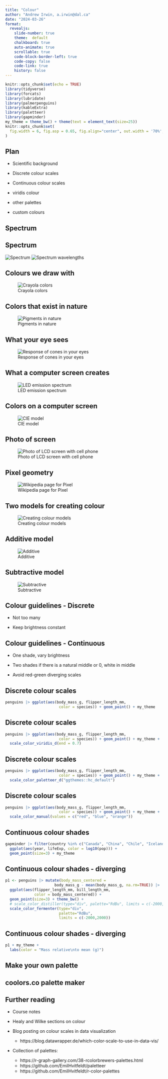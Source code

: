 ```yaml
---
title: "Colour"
author: "Andrew Irwin, a.irwin@dal.ca"
date: "2024-03-26"
format:
  revealjs:
    slide-number: true
    theme:  default
    chalkboard: true
    auto-animate: true
    scrollable: true
    code-block-border-left: true
    code-copy: false
    code-link: true
    history: false
---
```


```r
knitr::opts_chunk$set(echo = TRUE)
library(tidyverse)
library(forcats)
library(lubridate)
library(palmerpenguins)
library(kableExtra)
library(paletteer)
library(gapminder)
my_theme = theme_bw() + theme(text = element_text(size=25))
knitr::opts_chunk$set(
  fig.width = 6, fig.asp = 0.65, fig.align="center", out.width = '70%', dev='svglite'
)
```

## Plan

* Scientific background

* Discrete colour scales

* Continuous colour scales

* viridis colour

* other palettes

* custom colours

## Spectrum { background-image="static/L31/rainbow.jpg" }

## Spectrum


![Spectrum](static/L31/spectrum-continuous.jpeg)
![Spectrum wavelengths](static/L31/wavelengths-rainbow.png)

## Colours we draw with

![Crayola colors](static/L31/crayola.jpeg)

## Colors that exist in nature

![Pigments in nature](static/L31/photosynthetic-pigment-abs-spectrum.jpeg){#fig-nature-colour}

## What your eye sees

![Response of cones in your eyes](static/L31/cones-response-curves.svg){#fig-cones}


## What a computer screen creates

![LED emission spectrum](static/L31/RGB_LED_Spectrum.svg){#fig-LED}


## Colors on a computer screen

![CIE model](static/L31/CIExy1931_sRGB_gamut_D65-wikimedia.png){#fig-create-on-computer}

## Photo of screen

![Photo of LCD screen with cell phone](static/L31/computer-screen-cell-phone-photo.png)

## Pixel geometry

![Wikipedia page for Pixel](static/L31/Pixel_geometry_01_Pengo.jpeg)

## Two models for creating colour 

![Creating colour models](static/L31/rgb-cmyk.webp){#fig-create-colour}


## Additive model

![Additive](static/L31/wheel-additive-basic.svg){#fig-adding-colour}

## Subtractive model

![Subtractive](static/L31/wheel-subtractive-basic.svg){#fig-subtract-colour}

## Colour guidelines - Discrete

* Not too many

* Keep brightness constant

## Colour guidelines - Continuous

* One shade, vary brightness

* Two shades if there is a natural middle or 0, white in middle

* Avoid red-green diverging scales


## Discrete colour scales

```r
penguins |> ggplot(aes(body_mass_g, flipper_length_mm,
                        color = species)) + geom_point() + my_theme
```

## Discrete colour scales

```r
penguins |> ggplot(aes(body_mass_g, flipper_length_mm,
                        color = species)) + geom_point() + my_theme +
  scale_color_viridis_d(end = 0.7) 
```


## Discrete colour scales

```r
penguins |> ggplot(aes(body_mass_g, flipper_length_mm,
                        color = species)) + geom_point() + my_theme +
  scale_color_paletteer_d("ggthemes::hc_default")
```


## Discrete colour scales

```r
penguins |> ggplot(aes(body_mass_g, flipper_length_mm,
                        color = species)) + geom_point() + my_theme +
  scale_color_manual(values = c("red", "blue", "orange"))
```

## Continuous colour shades

```r
gapminder |> filter(country %in% c("Canada", "China", "Chile", "Iceland")) |>
  ggplot(aes(year, lifeExp, color = log10(pop))) +
  geom_point(size=3) + my_theme
```


## Continuous colour shades - diverging

```r
p1 <- penguins |> mutate(body_mass_centered = 
                      body_mass_g - mean(body_mass_g, na.rm=TRUE)) |>
  ggplot(aes(flipper_length_mm, bill_length_mm, 
             color = body_mass_centered)) +
  geom_point(size=3) + theme_bw() +
  # scale_color_distiller(type="div", palette="RdBu", limits = c(-2000,2000)) 
  scale_color_fermenter(type="div", 
                        palette="RdBu", 
                        limits = c(-2000,2000)) 
```

## Continuous colour shades - diverging

```r
p1 + my_theme +
  labs(color = "Mass relative\nto mean (g)")
```

## Make your own palette { background-image="static/L31/beach.jpg" }

## coolors.co palette maker { background-image="static/L31/palette.png" }


## Further reading {.smaller}

* Course notes

* Healy and Wilke sections on colour

* Blog posting on colour scales in data visualization
  * https://blog.datawrapper.de/which-color-scale-to-use-in-data-vis/
  
* Collection of palettes: 
  * https://r-graph-gallery.com/38-rcolorbrewers-palettes.html
  * https://github.com/EmilHvitfeldt/paletteer
  * https://github.com/EmilHvitfeldt/r-color-palettes
  

